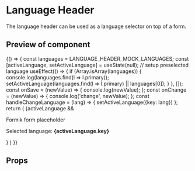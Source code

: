 
<Meta title="LanguageHeader" component={LanguageHeader} />

# Language Header

The language header can be used as a language selector on top of a form.

## Preview of component

<Preview>
	<Story name='Base'>
		{() => {
			const languages = LANGUAGE_HEADER_MOCK_LANGUAGES;
			const [activeLanguage, setActiveLanguage] = useState(null);
			// setup preselected language
			useEffect(() => {
				if (Array.isArray(languages)) {
					console.log(languages.find(l => l.primary));
					setActiveLanguage(languages.find(l => l.primary) || languages[0]);
				}
			}, []);
			const onSave = (newValue) => {
				console.log(newValue);
			};
			const onChange = (newValue) => {
				console.log('change', newValue);
			};
			const handleChangeLanguage = (lang) => {
				setActiveLanguage({key: lang})
			};
			return (
				<LanguageHeader
					className="u-margin"
					languages={languages}
					activeLanguage={activeLanguage}
					tooltipText={LANGUAGE_HEADER_MOCK_TOOLTIP}
					onChangeLanguage={handleChangeLanguage}>
					{activeLanguage &&
						<div className="u-margin-top">
							<p>Formik form placeholder</p>
							<p>Selected language: <b>{activeLanguage.key}</b></p>
						</div>
					}
					<MultilanguageField asComponent={TextField} fieldClassName='u-width-50' />
				</LanguageHeader>
			)
		}}
	</Story>
</Preview>

## Props

<Props of={LanguageHeader} />
